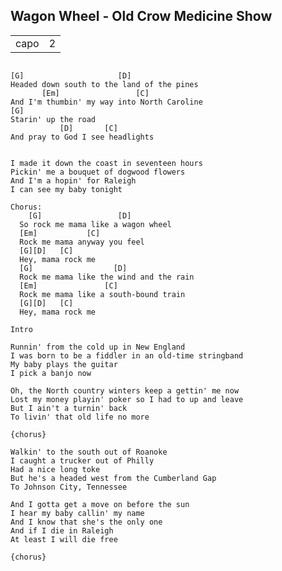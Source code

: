 ## Wagon Wheel - Old Crow Medicine Show

          
-----  ---
capo   2  
-----  ---


```

[G]                     [D]
Headed down south to the land of the pines
       [Em]                 [C]
And I'm thumbin' my way into North Caroline
[G]
Starin' up the road
           [D]       [C]
And pray to God I see headlights


I made it down the coast in seventeen hours 
Pickin' me a bouquet of dogwood flowers 
And I'm a hopin' for Raleigh 
I can see my baby tonight

Chorus:
    [G]                 [D]
  So rock me mama like a wagon wheel
  [Em]           [C]
  Rock me mama anyway you feel
  [G][D]   [C]
  Hey, mama rock me
  [G]                  [D]
  Rock me mama like the wind and the rain
  [Em]               [C]
  Rock me mama like a south-bound train
  [G][D]   [C]
  Hey, mama rock me

Intro

Runnin' from the cold up in New England
I was born to be a fiddler in an old-time stringband
My baby plays the guitar
I pick a banjo now

Oh, the North country winters keep a gettin' me now
Lost my money playin' poker so I had to up and leave
But I ain't a turnin' back
To livin' that old life no more

{chorus}

Walkin' to the south out of Roanoke
I caught a trucker out of Philly
Had a nice long toke
But he's a headed west from the Cumberland Gap
To Johnson City, Tennessee

And I gotta get a move on before the sun
I hear my baby callin' my name
And I know that she's the only one
And if I die in Raleigh
At least I will die free

{chorus}
```
